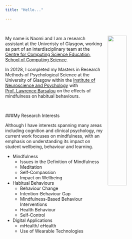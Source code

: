 ```yaml
---
title: "Hello..."

---
```

<br>

<img src="images/Home2.jpg" style="width: 35%; float: right;
padding-left: 10px;"> My name is Naomi and I am a research assistant at the Univeristy of Glasgow, working as part of an interdisciplinary team at the [Centre for Computing Science Education, School of Computing Science](https://www.gla.ac.uk/research/az/ccse/).

In 20128, I completed my Masters in Research Methods of Psychological Science at the University of Glasgow within the [Institute of Neuroscience and Psychology](http://www.gla.ac.uk/researchinstitutes/neurosciencepsychology/) with [Prof. Lawrence Barsalou](https://www.gla.ac.uk/schools/psychology/staff/lawrencebarsalou/) on the effects of mindfulness on habitual behaviours.


<br>

###My Research Interests

Although I have interests spanning many areas including cognition and clinical psychology, my current work focuses on mindfulness, with an emphasis on understanding its impact on student wellbeing, behaviour and learning.

* Mindfulness
    * Issues in the Definition of Mindfulness
    * Meditation
    * Self-Compassion
    * Impact on Wellbeing

* Habitual Behaviours
    * Behaviour Change
    * Intention-Behaviour Gap
    * Mindfulness-Based Behaviour Interventions
    * Health Behaviour
    * Self-Control
    
* Digital Applications
    * mHealth/ eHealth
    * Use of Wearable Technologies